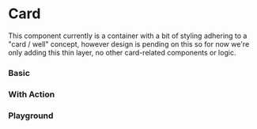 
# Card

This component currently is a container with a bit of styling adhering to a "card / well" concept, however design is pending on this so for now we're only adding this thin layer, no other card-related components or logic.

### Basic

<Canvas>
    <Story id="components-card--basic" />
</Canvas>

### With Action

<Canvas>
    <Story id="components-card--with-action-horizontal" />
</Canvas>

### Playground

<Primary />

<ArgsTable story={PRIMARY_STORY} />
